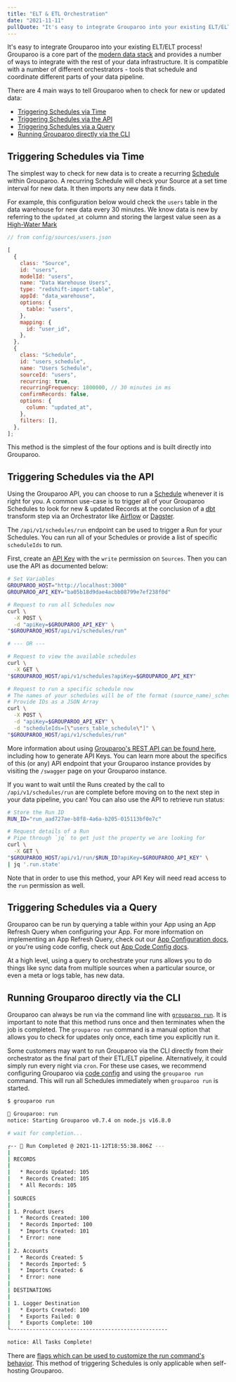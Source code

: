 ```yaml
---
title: "ELT & ETL Orchestration"
date: "2021-11-11"
pullQuote: "It's easy to integrate Grouparoo into your existing ELT/ELT process"
---
```


It's easy to integrate Grouparoo into your existing ELT/ELT process! Grouparoo is a core part of the [modern data stack](/solutions/modern-data-stack) and provides a number of ways to integrate with the rest of your data infrastructure. It is compatible with a number of different orchestrators - tools that schedule and coordinate different parts of your data pipeline.

There are 4 main ways to tell Grouparoo when to check for new or updated data:

- [Triggering Schedules via Time](#triggering-schedules-via-time)
- [Triggering Schedules via the API](#triggering-schedules-via-the-api)
- [Triggering Schedules via a Query](#triggering-schedules-via-a-query)
- [Running Grouparoo directly via the CLI](#running-grouparoo-directly-via-the-cli)

## Triggering Schedules via Time

The simplest way to check for new data is to create a recurring [Schedule](/docs/getting-started/product-concepts#schedule) within Grouparoo. A recurring Schedule will check your Source at a set time interval for new data. It then imports any new data it finds.

For example, this configuration below would check the `users` table in the data warehouse for new data every 30 minutes. We know data is new by referring to the `updated_at` column and storing the largest value seen as a [High-Water Mark](/docs/getting-started/product-concepts#high-watermark)

```js
// from config/sources/users.json

[
  {
    class: "Source",
    id: "users",
    modelId: "users",
    name: "Data Warehouse Users",
    type: "redshift-import-table",
    appId: "data_warehouse",
    options: {
      table: "users",
    },
    mapping: {
      id: "user_id",
    },
  },
  {
    class: "Schedule",
    id: "users_schedule",
    name: "Users Schedule",
    sourceId: "users",
    recurring: true,
    recurringFrequency: 1800000, // 30 minutes in ms
    confirmRecords: false,
    options: {
      column: "updated_at",
    },
    filters: [],
  },
];
```

This method is the simplest of the four options and is built directly into Grouparoo.

## Triggering Schedules via the API

Using the Grouparoo API, you can choose to run a [Schedule](/docs/getting-started/product-concepts#schedule) whenever it is right for you. A common use-case is to trigger all of your Grouparoo Schedules to look for new & updated Records at the conclusion of a [dbt](https://www.getdbt.com/) transform step via an Orchestrator like [Airflow](https://airflow.apache.org/) or [Dagster](https://dagster.io/).

The `/api/v1/schedules/run` endpoint can be used to trigger a Run for your Schedules. You can run all of your Schedules or provide a list of specific `scheduleIds` to run.

First, create an [API Key](/docs/getting-started/product-concepts#api-key) with the `write` permission on `Sources`. Then you can use the API as documented below:

```bash
# Set Variables
GROUPAROO_HOST="http://localhost:3000"
GROUPAROO_API_KEY="ba05b18d9dae4acbb08799e7ef238f0d"

# Request to run all Schedules now
curl \
  -X POST \
  -d "apiKey=$GROUPAROO_API_KEY" \
"$GROUPAROO_HOST/api/v1/schedules/run"

# --- OR ---

# Request to view the available schedules
curl \
  -X GET \
"$GROUPAROO_HOST/api/v1/schedules?apiKey=$GROUPAROO_API_KEY"

# Request to run a specific schedule now
# The names of your schedules will be of the format (source_name)_schedule
# Provide IDs as a JSON Array
curl \
  -X POST \
  -d "apiKey=$GROUPAROO_API_KEY" \
  -d "scheduleIds=[\"users_table_schedule\"]" \
"$GROUPAROO_HOST/api/v1/schedules/run"
```

More information about using [Grouparoo's REST API can be found here](/docs/support/rest-api), including how to generate API Keys. You can learn more about the specifics of this (or any) API endpoint that your Grouparoo instance provides by visiting the `/swagger` page on your Grouparoo instance.

If you want to wait until the Runs created by the call to `/api/v1/schedules/run` are complete before moving on to the next step in your data pipeline, you can! You can also use the API to retrieve run status:

```bash
# Store the Run ID
RUN_ID="run_aad727ae-b8f8-4a6a-b205-015113bf0e7c"

# Request details of a Run
# Pipe through `jq` to get just the property we are looking for
curl \
  -X GET \
"$GROUPAROO_HOST/api/v1/run/$RUN_ID?apiKey=$GROUPAROO_API_KEY" \
| jq '.run.state'
```

Note that in order to use this method, your API Key will need read access to the `run` permission as well.

## Triggering Schedules via a Query

Grouparoo can be run by querying a table within your App using an App Refresh Query when configuring your App. For more information on implementing an App Refresh Query, check out our [App Configuration docs](/docs/config/apps), or you're using code config, check out [App Code Config docs](/docs/config/code-config/apps).

At a high level, using a query to orchestrate your runs allows you to do things like sync data from multiple sources when a particular source, or even a meta or logs table, has new data.

## Running Grouparoo directly via the CLI

Grouparoo can always be run via the command line with [`grouparoo run`](/docs/cli/run#run). It is important to note that this method runs once and then terminates when the job is completed. The `grouparoo run` command is a manual option that allows you to check for updates only once, each time you explicitly run it.

Some customers may want to run Grouparoo via the CLI directly from their orchestrator as the final part of their ETL/ELT pipeline. Alternatively, it could simply run every night via `cron`. For these use cases, we recommend configuring Grouparoo via [code config](/docs/config/code-config) and using the `grouparoo run` command. This will run all Schedules immediately when `grouparoo run` is started.

```bash
$ grouparoo run

🦘 Grouparoo: run
notice: Starting Grouparoo v0.7.4 on node.js v16.8.0

# wait for completion...

┌-- 🦘 Run Completed @ 2021-11-12T18:55:38.806Z ---
|
| RECORDS
|
|   * Records Updated: 105
|   * Records Created: 105
|   * All Records: 105
|
| SOURCES
|
| 1. Product Users
|   * Records Created: 100
|   * Records Imported: 100
|   * Imports Created: 101
|   * Error: none
|
| 2. Accounts
|   * Records Created: 5
|   * Records Imported: 5
|   * Imports Created: 6
|   * Error: none
|
| DESTINATIONS
|
| 1. Logger Destination
|   * Exports Created: 100
|   * Exports Failed: 0
|   * Exports Complete: 100
└--------------------------------------------------

notice: All Tasks Complete!
```

There are [flags which can be used to customize the run command's behavior](/docs/cli/run#run). This method of triggering Schedules is only applicable when self-hosting Grouparoo.
